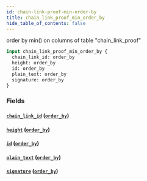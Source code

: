 ```yaml
---
id: chain-link-proof-min-order-by
title: chain_link_proof_min_order_by
hide_table_of_contents: false
---
```


order by min() on columns of table "chain_link_proof"

```graphql
input chain_link_proof_min_order_by {
  chain_link_id: order_by
  height: order_by
  id: order_by
  plain_text: order_by
  signature: order_by
}
```

### Fields

#### [`chain_link_id`](#) ([`order_by`](../enums/order-by))

#### [`height`](#) ([`order_by`](../enums/order-by))

#### [`id`](#) ([`order_by`](../enums/order-by))

#### [`plain_text`](#) ([`order_by`](../enums/order-by))

#### [`signature`](#) ([`order_by`](../enums/order-by))
